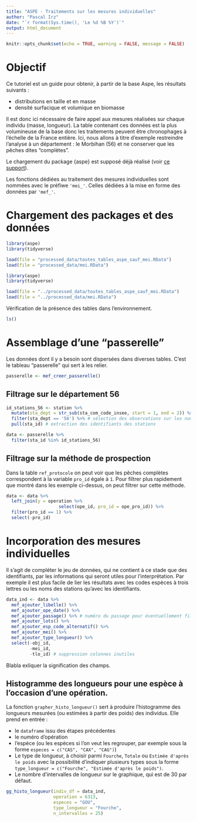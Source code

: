 ```yaml
---
title: "ASPE - Traitements sur les mesures individuelles"
author: "Pascal Irz"
date: "`r format(Sys.time(), 'Le %d %B %Y')`"
output: html_document
---
```


```r
knitr::opts_chunk$set(echo = TRUE, warning = FALSE, message = FALSE)
```

# Objectif

Ce tutoriel est un guide pour obtenir, à partir de la base Aspe, les résultats suivants :

- distributions en taille et en masse
- densité surfacique et volumique en biomasse

Il est donc ici nécessaire de faire appel aux mesures réalisées sur chaque individu (masse, longueur). La table contenant ces données est la plus volumineuse de la base donc les traitements peuvent être chronophages à l'échelle de la France entière. Ici, nous allons à titre d'exemple restreindre l'analyse à un département : le Morbihan (56) et ne conserver que les pêches dites "complètes".

Le chargement du package {aspe} est supposé déjà réalisé (voir [ce support](https://rpubs.com/kamoke/713407)).

Les fonctions dédiées au traitement des mesures individuelles sont nommées avec le préfiwe `'mei_'`. Celles dédiées à la mise en forme des données par `'mef_'`.

# Chargement des packages et des données

```r
library(aspe)
library(tidyverse)

load(file = "processed_data/toutes_tables_aspe_sauf_mei.RData")
load(file = "processed_data/mei.RData")
```

```r
library(aspe)
library(tidyverse)

load(file = "../processed_data/toutes_tables_aspe_sauf_mei.RData")
load(file = "../processed_data/mei.RData")
```

Vérification de la présence des tables dans l'environnement.

```r
ls()
```

# Assemblage d'une "passerelle"

Les données dont il y a besoin sont dispersées dans diverses tables. C'est le tableau "passerelle" qui sert à les relier.

```r
passerelle <- mef_creer_passerelle()
```

## Filtrage sur le département 56

```r
id_stations_56 <- station %>%
  mutate(sta_dept = str_sub(sta_com_code_insee, start = 1, end = 2)) %>% # création du champ sta_dept
  filter(sta_dept == '56') %>% # sélection des observations sur les numéros de dept
  pull(sta_id) # extraction des identifiants des stations

data <- passerelle %>% 
  filter(sta_id %in% id_stations_56)
```

## Filtrage sur la méthode de prospection

Dans la table `ref_protocole` on peut voir que les pêches complètes correspondent à la variable `pro_id` égale à `1`. Pour filtrer plus rapidement que montré dans les exemple ci-dessus, on peut filtrer sur cette méthode.

```r
data <- data %>% 
  left_join(y = operation %>%
                    select(ope_id, pro_id = ope_pro_id)) %>% 
  filter(pro_id == 1) %>% 
  select(-pro_id)
```

# Incorporation des mesures individuelles

Il s'agit de compléter le jeu de données, qui ne contient à ce stade que des identifiants, par les informations qui seront utiles pour l'interprétation. Par exemple il est plus facile de lier les résultats avec les codes espèces à trois lettres ou les noms des stations qu'avec les identifiants.

```r
data_ind <- data %>%
  mef_ajouter_libelle() %>% 
  mef_ajouter_ope_date() %>% 
  mef_ajouter_passage() %>% # numéro du passage pour éventuellement filtrer dessus
  mef_ajouter_lots() %>% 
  mef_ajouter_esp_code_alternatif() %>% 
  mef_ajouter_mei() %>% 
  mef_ajouter_type_longueur() %>% 
  select(-obj_id,
         -mei_id,
         -tlo_id) # suppression colonnes inutiles
```

Blabla exliquer la signification des champs.

## Histogramme des longueurs pour une espèce à l'occasion d'une opération.

La fonction `grapher_histo_longueur()` sert à produire l'histogramme des longueurs mesurées (ou estimées à partir des poids) des individus. Elle prend en entrée :

- le `dataframe` issu des étapes précédentes
- le numéro d'opération
- l'espèce (ou les espèces si l'on veut les regrouper, par exemple sous la forme `especes = c("CAS", "CAX", "CAG")`)
- Le type de longueur, à choisir parmi `Fourche`, `Totale` ou `Estimée d'après le poids` avec la possibilité d'indiquer plusieurs types sous la forme `type_longueur = c("Fourche", "Estimée d'après le poids")`. 
- Le nombre d'intervalles de longueur sur le graphique, qui est de 30 par défaut.

```r
gg_histo_longueur(indiv_df = data_ind,
                  operation = 6313,
                  especes = "GOU",
                  type_longueur = "Fourche",
                  n_intervalles = 25)
```




